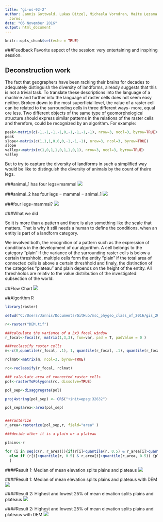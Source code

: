 ```yaml
---
title: "gi-ws-02-2"
author: Jannis Gottwald, Lukas Ditzel, Michaela Vorndran, Maite Lezama Valdez, Alexander
  Jorns,
date: "06 November 2016"
output: html_document
---
```


```r
knitr::opts_chunk$set(echo = TRUE)
```
###Feedback
Favorite aspect of the session: very entertaining and inspiring session. 

## Deconstruction work

The fact that geographers have been racking their brains for decades to adequately distinguish the diversity of landforms, already suggests that this is not a trivial task. To translate these descriptions into the language of a machine and further into the language of raster cells does not seem easy neither. Broken down to the most superficial level, the value of a raster cell can be related to the surrounding cells in three different ways- more, equal ore less. Two different objects of the same type of geomorphological structure should express similar patterns in the relations of the raster cells and therefore, could be recognized by an algorithm.
For example:
```r
peak<-matrix(c(-1,-1,-1,-1,0,-1,-1,-1,-1), nrow=3, ncol=3, byrow=TRUE)
peak
slope<-matrix(c(1,1,1,0,0,0,-1,-1,-1), nrow=3, ncol=3, byrow=TRUE)
slope
valley<-matrix(c(1,0,1,1,0,1,1,0,1), nrow=3, ncol=3, byrow=TRUE)
valley

```

But to try to capture the diversity of landforms in such a simplified way would be like to distinguish the diversity of animals by the count of theire legs.

###animal_1 has four legs=mammal
![](elephant.JPG )

###animal_2 has four legs = mammal = animal_1
![](maus.JPG)

###four legs=mammal?
![](salamander.JPG)



###What we did

So it is more than a pattern and there is also something like the scale that matters.
That is why it still needs a human to define the conditions, when an entity is part of a landform category.

We involved both, the recognition of a pattern such as the expression of conditions in the development of our algorithm. A cell belongs to the category "plain" if the variance of the surrounding raster cells is below a certain threshhold, multiple cells form the entity "plain" if the total area of connected cells is above a certain threshhold and finaly, the distinction of the categories "plateau" and plain depends on the height of the entity. All threshholds are relativ to the value distribution of the investigated subsection of the world. 

##Flow Chart
![](Flowchart.jpg)



##Algorithm R


```r
library(raster)

setwd("C:/Users/Jannis/Documents/GitHub/msc_phygeo_class_of_2016/gis_2016/data/raster")

r<-raster("DEM.tif")

###calculate the variance of a 3x3 focal window
r_focal<-focal(r, matrix(1,3,3), fun=var, pad = T, padValue = 0 )

###reclassify raster cells
m<-c(0,quantile(r_focal, .1), 1, quantile(r_focal, .1), quantile(r_focal, 1), 2)

rclmat<-matrix(m, ncol=3, byrow=TRUE)

rc<-reclassify(r_focal, rclmat)

### calculate area of connected raster cells
pol<-rasterToPolygons(rc, dissolve=TRUE)

pol_sep<-disaggregate(pol)

proj4string(pol_sep) <- CRS("+init=epsg:32632")

pol_sep$area<-area(pol_sep)


###rasterize
r_area<-rasterize(pol_sep,r, field="area" )

###decide wther it is a plain or a plateau

plains<-r

for (i in seq(c(r, r_area))){if(r[i]<quantile(r, 0.5) & r_area[i]>quantile(r_area, 0.5)) {plains[i]<-1}
  else if (r[i]>quantile(r, 0.5) & r_area[i]>quantile(r_area, 0.5)) {plains[i]<-2}
  }

```
####Result 1: Median of mean elevation splits plains and plateaus
![](50_nodem.jpg)



####Result 1: Median of mean elevation splits plains and plateaus with DEM
![](50.jpg)

####Result 2: Highest and lowest 25% of mean elevation splits plains and plateaus
![](25_nodem.jpg)

####Result 2: Highest and lowest 25% of mean elevation splits plains and plateaus with DEM
![](25.jpg)
